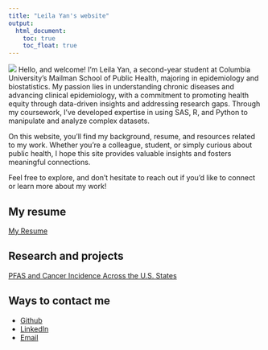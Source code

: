 ```yaml
---
title: "Leila Yan's website"
output: 
  html_document:
    toc: true
    toc_float: true
---
```


![](images/me.jpg)
Hello, and welcome! I’m Leila Yan, a second-year student at Columbia University’s Mailman School of Public Health, majoring in epidemiology and biostatistics. My passion lies in understanding chronic diseases and advancing clinical epidemiology, with a commitment to promoting health equity through data-driven insights and addressing research gaps. Through my coursework, I’ve developed expertise in using SAS, R, and Python to manipulate and analyze complex datasets.

On this website, you’ll find my background, resume, and resources related to my work. Whether you’re a colleague, student, or simply curious about public health, I hope this site provides valuable insights and fosters meaningful connections.

Feel free to explore, and don’t hesitate to reach out if you’d like to connect or learn more about my work!

## My resume
[My Resume](resume.html)

## Research and projects
[PFAS and Cancer Incidence Across the U.S. States](pfas.html)

## Ways to contact me
* [Github](https://github.com/leilaaayan?tab=repositories)
* [LinkedIn](https://www.linkedin.com/in/leila-yan-07472823b/)
* [Email](leilayan86@gmail.com)